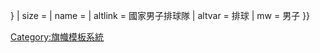 {{country data {{{1}}}
| Flagbig/core
| variant = {{{variant|{{{2|}}}}}}
| size = {{{size|}}}
| name = {{{name|}}}
| altlink = 國家男子排球隊
| altvar = 排球
| mw = 男子
}}<noinclude>{{documentation}}
[[Category:旗幟模板系統]]
</noinclude>